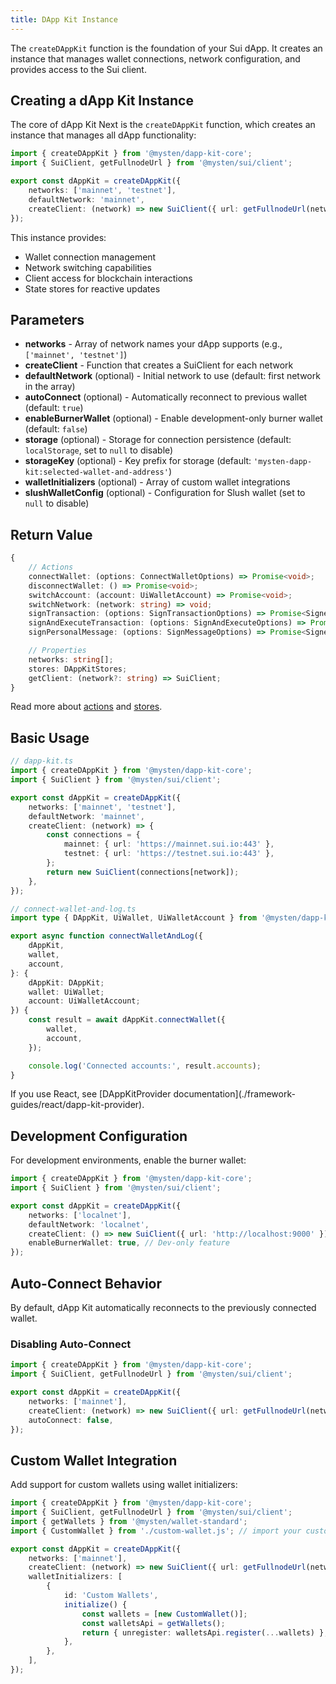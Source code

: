 ```yaml
---
title: DApp Kit Instance
---
```


The `createDAppKit` function is the foundation of your Sui dApp. It creates an instance that manages
wallet connections, network configuration, and provides access to the Sui client.

## Creating a dApp Kit Instance

The core of dApp Kit Next is the `createDAppKit` function, which creates an instance that manages
all dApp functionality:

```typescript
import { createDAppKit } from '@mysten/dapp-kit-core';
import { SuiClient, getFullnodeUrl } from '@mysten/sui/client';

export const dAppKit = createDAppKit({
	networks: ['mainnet', 'testnet'],
	defaultNetwork: 'mainnet',
	createClient: (network) => new SuiClient({ url: getFullnodeUrl(network) }),
});
```

This instance provides:

- Wallet connection management
- Network switching capabilities
- Client access for blockchain interactions
- State stores for reactive updates

## Parameters

- **networks** - Array of network names your dApp supports (e.g., `['mainnet', 'testnet']`)
- **createClient** - Function that creates a SuiClient for each network
- **defaultNetwork** (optional) - Initial network to use (default: first network in the array)
- **autoConnect** (optional) - Automatically reconnect to previous wallet (default: `true`)
- **enableBurnerWallet** (optional) - Enable development-only burner wallet (default: `false`)
- **storage** (optional) - Storage for connection persistence (default: `localStorage`, set to
  `null` to disable)
- **storageKey** (optional) - Key prefix for storage (default:
  `'mysten-dapp-kit:selected-wallet-and-address'`)
- **walletInitializers** (optional) - Array of custom wallet integrations
- **slushWalletConfig** (optional) - Configuration for Slush wallet (set to `null` to disable)

## Return Value

```ts
{
    // Actions
    connectWallet: (options: ConnectWalletOptions) => Promise<void>;
    disconnectWallet: () => Promise<void>;
    switchAccount: (account: UiWalletAccount) => Promise<void>;
    switchNetwork: (network: string) => void;
    signTransaction: (options: SignTransactionOptions) => Promise<SignedTransaction>;
    signAndExecuteTransaction: (options: SignAndExecuteOptions) => Promise<SuiTransactionResponse>;
    signPersonalMessage: (options: SignMessageOptions) => Promise<SignedMessage>;

    // Properties
    networks: string[];
    stores: DAppKitStores;
    getClient: (network?: string) => SuiClient;
}
```

Read more about [actions](./actions/connect-wallet) and [stores](./state).

## Basic Usage

```ts
// dapp-kit.ts
import { createDAppKit } from '@mysten/dapp-kit-core';
import { SuiClient } from '@mysten/sui/client';

export const dAppKit = createDAppKit({
	networks: ['mainnet', 'testnet'],
	defaultNetwork: 'mainnet',
	createClient: (network) => {
		const connections = {
			mainnet: { url: 'https://mainnet.sui.io:443' },
			testnet: { url: 'https://testnet.sui.io:443' },
		};
		return new SuiClient(connections[network]);
	},
});
```

```ts
// connect-wallet-and-log.ts
import type { DAppKit, UiWallet, UiWalletAccount } from '@mysten/dapp-kit-core';

export async function connectWalletAndLog({
	dAppKit,
	wallet,
	account,
}: {
	dAppKit: DAppKit;
	wallet: UiWallet;
	account: UiWalletAccount;
}) {
	const result = await dAppKit.connectWallet({
		wallet,
		account,
	});

	console.log('Connected accounts:', result.accounts);
}
```

<Callout>
	If you use React, see [DAppKitProvider documentation](./framework-guides/react/dapp-kit-provider).
</Callout>

## Development Configuration

For development environments, enable the burner wallet:

```typescript
import { createDAppKit } from '@mysten/dapp-kit-core';
import { SuiClient } from '@mysten/sui/client';

export const dAppKit = createDAppKit({
	networks: ['localnet'],
	defaultNetwork: 'localnet',
	createClient: () => new SuiClient({ url: 'http://localhost:9000' }),
	enableBurnerWallet: true, // Dev-only feature
});
```

## Auto-Connect Behavior

By default, dApp Kit automatically reconnects to the previously connected wallet.

### Disabling Auto-Connect

```typescript
import { createDAppKit } from '@mysten/dapp-kit-core';
import { SuiClient, getFullnodeUrl } from '@mysten/sui/client';

export const dAppKit = createDAppKit({
	networks: ['mainnet'],
	createClient: (network) => new SuiClient({ url: getFullnodeUrl(network) }),
	autoConnect: false,
});
```

## Custom Wallet Integration

Add support for custom wallets using wallet initializers:

```typescript
import { createDAppKit } from '@mysten/dapp-kit-core';
import { SuiClient, getFullnodeUrl } from '@mysten/sui/client';
import { getWallets } from '@mysten/wallet-standard';
import { CustomWallet } from './custom-wallet.js'; // import your custom wallet class

export const dAppKit = createDAppKit({
	networks: ['mainnet'],
	createClient: (network) => new SuiClient({ url: getFullnodeUrl(network) }),
	walletInitializers: [
		{
			id: 'Custom Wallets',
			initialize() {
				const wallets = [new CustomWallet()];
				const walletsApi = getWallets();
				return { unregister: walletsApi.register(...wallets) };
			},
		},
	],
});
```
